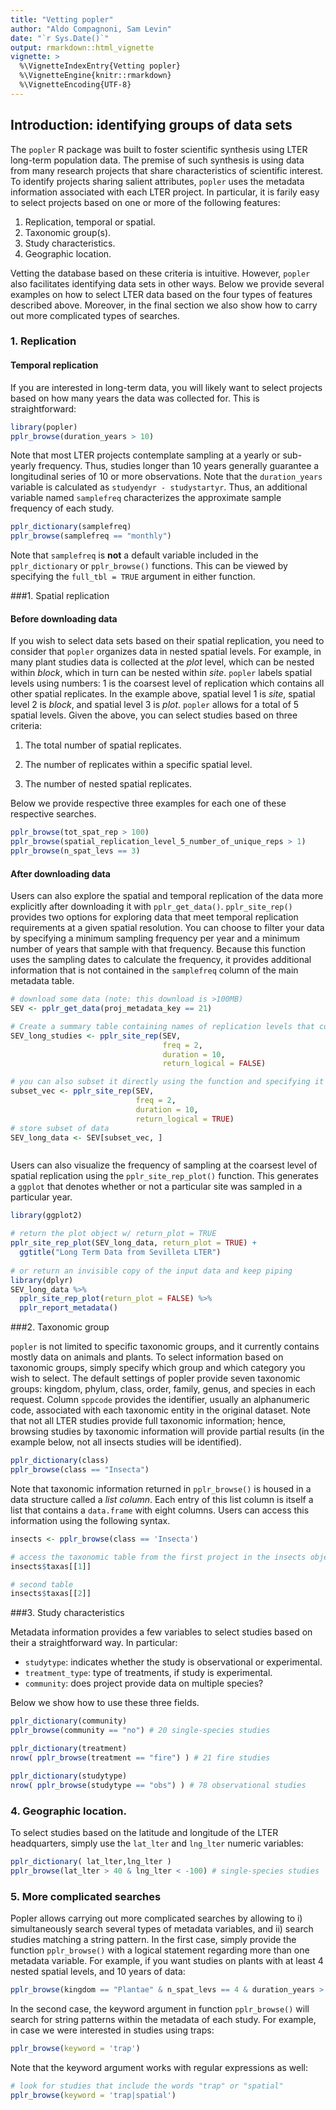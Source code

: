 ```yaml
---
title: "Vetting popler"
author: "Aldo Compagnoni, Sam Levin"
date: "`r Sys.Date()`"
output: rmarkdown::html_vignette
vignette: >
  %\VignetteIndexEntry{Vetting popler}
  %\VignetteEngine{knitr::rmarkdown}
  %\VignetteEncoding{UTF-8}
---
```


## Introduction: identifying groups of data sets

The `popler` R package was built to foster scientific synthesis using LTER long-term population data. The premise of such synthesis is using data from many research projects that share characteristics of scientific interest. To identify projects sharing salient attributes, `popler` uses the metadata information associated with each LTER project. In particular, it is farily easy to select projects based on one or more of the following features:

 1. Replication, temporal or spatial.
 2. Taxonomic group(s).
 3. Study characteristics. 
 4. Geographic location.

Vetting the database based on these criteria is intuitive. However, `popler` also facilitates identifying data sets in other ways. Below we provide several examples on how to select LTER data based on the four types of features described above. Moreover, in the final section we also show how to carry out more complicated types of searches.

### 1. Replication
#### Temporal replication

If you are interested in long-term data, you will likely want to select projects based on how many years the data was collected for. This is straightforward: 

```r

library(popler)
pplr_browse(duration_years > 10)

```

Note that most LTER projects contemplate sampling at a yearly or sub-yearly frequency. Thus, studies longer than 10 years generally guarantee a longitudinal series of 10 or more observations. Note that the `duration_years` variable is calculated as `studyendyr - studystartyr`. Thus, an additional variable named `samplefreq` characterizes the approximate sample frequency of each study. 

```r

pplr_dictionary(samplefreq)
pplr_browse(samplefreq == "monthly")

```

Note that `samplefreq` is **not** a default variable included in the `pplr_dictionary` or `pplr_browse()` functions. This can be viewed by specifying the `full_tbl = TRUE` argument in either function.

###1. Spatial replication

#### Before downloading data

If you wish to select data sets based on their spatial replication, you need to consider that `popler` organizes data in nested spatial levels. For example, in many plant studies data is collected at the *plot* level, which can be nested within *block*, which in turn can be nested within *site*. `popler` labels spatial levels using numbers: 1 is the coarsest level of replication which contains all other spatial replicates. In the example above, spatial level 1 is *site*, spatial level 2 is *block*, and spatial level 3 is *plot*. `popler` allows for a total of 5 spatial levels. Given the above, you can select studies based on three criteria:

 1. The total number of spatial replicates.
 
 2. The number of replicates within a specific spatial level.
 
 3. The number of nested spatial replicates.

Below we provide respective three examples for each one of these respective searches.

```r
pplr_browse(tot_spat_rep > 100)
pplr_browse(spatial_replication_level_5_number_of_unique_reps > 1)
pplr_browse(n_spat_levs == 3)
```

#### After downloading data

Users can also explore the spatial and temporal replication of the data more explicitly after downloading it with `pplr_get_data()`. `pplr_site_rep()` provides two options for exploring data that meet temporal replication requirements at a given spatial resolution. You can choose to filter your data by specifying a minimum sampling frequency per year and a minimum number of years that sample with that frequency. Because this function uses the sampling dates to calculate the frequency, it provides additional information that is not contained in the `samplefreq` column of the main metadata table.


```r
# download some data (note: this download is >100MB)
SEV <- pplr_get_data(proj_metadata_key == 21)

# Create a summary table containing names of replication levels that contain 2 samples per year for 10 years. 
SEV_long_studies <- pplr_site_rep(SEV, 
                                  freq = 2, 
                                  duration = 10, 
                                  return_logical = FALSE)

# you can also subset it directly using the function and specifying it to return a logical vector
subset_vec <- pplr_site_rep(SEV,
                            freq = 2,
                            duration = 10,
                            return_logical = TRUE)
# store subset of data
SEV_long_data <- SEV[subset_vec, ]



```


Users can also visualize the frequency of sampling at the coarsest level of spatial replication using the `pplr_site_rep_plot()` function. This generates a `ggplot` that denotes whether or not a particular site was sampled in a particular year.

```r

library(ggplot2)

# return the plot object w/ return_plot = TRUE
pplr_site_rep_plot(SEV_long_data, return_plot = TRUE) +
  ggtitle("Long Term Data from Sevilleta LTER")
  
# or return an invisible copy of the input data and keep piping
library(dplyr)
SEV_long_data %>%
  pplr_site_rep_plot(return_plot = FALSE) %>%
  pplr_report_metadata()

```


###2. Taxonomic group

`popler` is not limited to specific taxonomic groups, and it currently contains mostly data on animals and plants. To select information based on taxonomic groups, simply specify which group and which category you wish to select. The default settings of popler provide seven taxonomic groups: kingdom, phylum, class, order, family, genus, and species in each request. Column `sppcode` provides the identifier, usually an alphanumeric code, associated with each taxonomic entity in the original dataset.
Note that not all LTER studies provide full taxonomic information; hence, browsing studies by taxonomic information will provide partial results (in the example below, not all insects studies will be identified).

```r
pplr_dictionary(class)
pplr_browse(class == "Insecta")
```

Note that taxonomic information returned in `pplr_browse()` is housed in a data structure called a _list column_. Each entry of this list column is itself a list that contains a `data.frame` with eight columns. Users can access this information using the following syntax.

```r

insects <- pplr_browse(class == 'Insecta')

# access the taxonomic table from the first project in the insects object
insects$taxas[[1]]

# second table
insects$taxas[[2]]

```


###3. Study characteristics

Metadata information provides a few variables to select studies based on their a straightforward way. In particular:

 - `studytype`: indicates whether the study is observational or experimental. 
 - `treatment_type`: type of treatments, if study is experimental.
 - `community`: does project provide data on multiple species?

Below we show
how to use these three fields. 

```r
pplr_dictionary(community)
pplr_browse(community == "no") # 20 single-species studies

pplr_dictionary(treatment)
nrow( pplr_browse(treatment == "fire") ) # 21 fire studies

pplr_dictionary(studytype)
nrow( pplr_browse(studytype == "obs") ) # 78 observational studies
```

### 4. Geographic location.

To select studies based on the latitude and longitude of the LTER headquarters, simply use the `lat_lter` and `lng_lter` numeric variables: 

```r
pplr_dictionary( lat_lter,lng_lter )
pplr_browse(lat_lter > 40 & lng_lter < -100) # single-species studies
```

### 5. More complicated searches

Popler allows carrying out more complicated searches by allowing to i)  simultaneously search several types of metadata variables, and ii) search studies matching a string pattern. In the first case, simply provide the function `pplr_browse()` with a logical statement regarding more than one metadata variable. For example, if you want studies on plants with at least 4 nested spatial levels, and 10 years of data:

```r

pplr_browse(kingdom == "Plantae" & n_spat_levs == 4 & duration_years > 10)

```

In the second case, the keyword argument in function `pplr_browse()` will search for string patterns within the metadata of each study. For example, in case we were interested in studies using traps:

```r

pplr_browse(keyword = 'trap')

```

Note that the keyword argument works with regular expressions as well:

```r

# look for studies that include the words "trap" or "spatial"
pplr_browse(keyword = 'trap|spatial')

```
